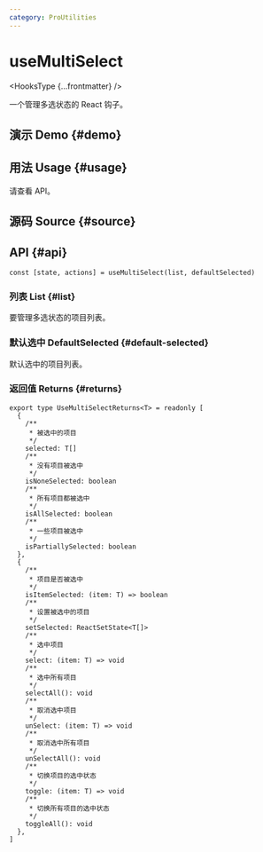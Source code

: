 ```yaml
---
category: ProUtilities
---
```


# useMultiSelect


<HooksType {...frontmatter} />

一个管理多选状态的 React 钩子。

## 演示 Demo \{#demo}


<App />

## 用法 Usage \{#usage}

请查看 API。

## 源码 Source \{#source}


<Source />

## API \{#api}

```tsx
const [state, actions] = useMultiSelect(list, defaultSelected)
```

### 列表 List \{#list}

要管理多选状态的项目列表。

### 默认选中 DefaultSelected \{#default-selected}

默认选中的项目列表。

### 返回值 Returns \{#returns}

```tsx
export type UseMultiSelectReturns<T> = readonly [
  {
    /**
     * 被选中的项目
     */
    selected: T[]
    /**
     * 没有项目被选中
     */
    isNoneSelected: boolean
    /**
     * 所有项目都被选中
     */
    isAllSelected: boolean
    /**
     * 一些项目被选中
     */
    isPartiallySelected: boolean
  },
  {
    /**
     * 项目是否被选中
     */
    isItemSelected: (item: T) => boolean
    /**
     * 设置被选中的项目
     */
    setSelected: ReactSetState<T[]>
    /**
     * 选中项目
     */
    select: (item: T) => void
    /**
     * 选中所有项目
     */
    selectAll(): void
    /**
     * 取消选中项目
     */
    unSelect: (item: T) => void
    /**
     * 取消选中所有项目
     */
    unSelectAll(): void
    /**
     * 切换项目的选中状态
     */
    toggle: (item: T) => void
    /**
     * 切换所有项目的选中状态
     */
    toggleAll(): void
  },
]
```
